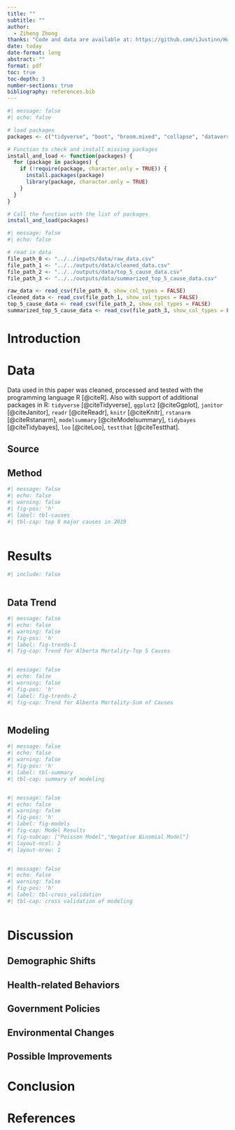 ```yaml
---
title: ""
subtitle: ""
author: 
  - Ziheng Zhong
thanks: "Code and data are available at: https://github.com/iJustinn/House_Price.git"
date: today
date-format: long
abstract: ""
format: pdf
toc: true
toc-depth: 3
number-sections: true
bibliography: references.bib
---
```


```r
#| message: false
#| echo: false

# load packages
packages <- c("tidyverse", "boot", "broom.mixed", "collapse", "dataverse", "gutenbergr", "janitor", "knitr", "marginaleffects", "modelsummary", "rstanarm", "tidybayes", "loo")

# Function to check and install missing packages
install_and_load <- function(packages) {
  for (package in packages) {
    if (!require(package, character.only = TRUE)) {
      install.packages(package)
      library(package, character.only = TRUE)
    }
  }
}

# Call the function with the list of packages
install_and_load(packages)
```

```r
#| message: false
#| echo: false

# read in data
file_path_0 <- "../../inputs/data/raw_data.csv"
file_path_1 <- "../../outputs/data/cleaned_data.csv"
file_path_2 <- "../../outputs/data/top_5_cause_data.csv"
file_path_3 <- "../../outputs/data/summarized_top_5_cause_data.csv"

raw_data <- read_csv(file_path_0, show_col_types = FALSE)
cleaned_data <- read_csv(file_path_1, show_col_types = FALSE)
top_5_cause_data <- read_csv(file_path_2, show_col_types = FALSE)
summarized_top_5_cause_data <- read_csv(file_path_3, show_col_types = FALSE)
```

# Introduction



# Data {#sec-data}

Data used in this paper was cleaned, processed and tested with the programming language R [@citeR]. Also with support of additional packages in R: `tidyverse` [@citeTidyverse], `ggplot2` [@citeGgplot], `janitor` [@citeJanitor], `readr` [@citeReadr], `knitr` [@citeKnitr], `rstanarm` [@citeRstanarm], `modelsummary` [@citeModelsummary], `tidybayes` [@citeTidybayes], `loo` [@citeLoo], `testthat` [@citeTestthat].

## Source



## Method

```r
#| message: false
#| echo: false
#| warning: false
#| fig-pos: 'h'
#| label: tbl-causes
#| tbl-cap: top 8 major causes in 2019



```



# Results {#sec-res}

```r
#| include: false



```

## Data Trend

```r
#| message: false
#| echo: false
#| warning: false
#| fig-pos: 'h'
#| label: fig-trends-1
#| fig-cap: Trend for Alberta Mortality-Top 5 Causes



```

```r
#| message: false
#| echo: false
#| warning: false
#| fig-pos: 'h'
#| label: fig-trends-2
#| fig-cap: Trend for Alberta Mortality-Sum of Causes



```



## Modeling

```r
#| message: false
#| echo: false
#| warning: false
#| fig-pos: 'h'
#| label: tbl-summary
#| tbl-cap: summary of modeling



```



```r
#| message: false
#| echo: false
#| warning: false
#| fig-pos: 'h'
#| label: fig-models
#| fig-cap: Model Results
#| fig-subcap: ["Poisson Model","Negative Binomial Model"]
#| layout-ncol: 2
#| layout-nrow: 1



```



```r
#| message: false
#| echo: false
#| warning: false
#| fig-pos: 'h'
#| label: tbl-cross_validation
#| tbl-cap: cross validation of modeling



```

# Discussion {#sec-dis}



## Demographic Shifts



## Health-related Behaviors



## Government Policies



## Environmental Changes



## Possible Improvements



# Conclusion {#sec-con}



\newpage




\newpage


# References


